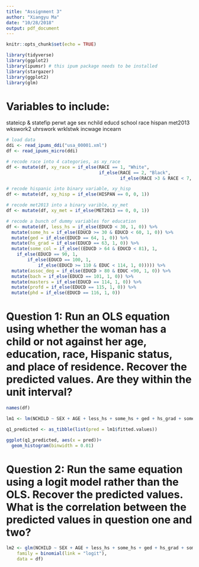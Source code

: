 ```yaml
---
title: "Assignment 3"
author: "Xiangyu Ma"
date: "10/28/2018"
output: pdf_document
---
```


```r
knitr::opts_chunk$set(echo = TRUE)
```


```r
library(tidyverse)
library(ggplot2)
library(ipumsr) # this ipum package needs to be installed
library(stargazer)
library(ggplot2)
library(glm)
```

# Variables to include:

stateicp & statefip
perwt
age
sex
nchild
educd
school
race
hispan
met2013
wkswork2
uhrswork
wrklstwk
incwage
incearn

```r
# load data
ddi <- read_ipums_ddi("usa_00001.xml")
df <- read_ipums_micro(ddi)
```


```r
# recode race into 4 categories, as xy_race
df <- mutate(df, xy_race = if_else(RACE == 1, "White", 
                                   if_else(RACE == 2, "Black",
                                           if_else(RACE >3 & RACE < 7, "Asian", "Other")))) 

# recode hispanic into binary variable, xy_hisp
df <- mutate(df, xy_hisp = if_else(HISPAN == 0, 0, 1))

# recode met2013 into a binary varible, xy_met
df <- mutate(df, xy_met = if_else(MET2013 == 0, 0, 1))

# recode a bunch of dummy variables for education
df <- mutate(df, less_hs = if_else(EDUCD < 30, 1, 0)) %>%
  mutate(some_hs = if_else(EDUCD >= 30 & EDUCD < 60, 1, 0)) %>%
  mutate(ged = if_else(EDUCD == 64, 1, 0)) %>%
  mutate(hs_grad = if_else(EDUCD == 63, 1, 0)) %>%
  mutate(some_col = if_else((EDUCD > 64 & EDUCD < 81), 1, 
    if_else(EDUCD == 90, 1, 
        if_else(EDUCD == 100, 1, 
            if_else(EDUCD >= 110 & EDUC < 114, 1, 0))))) %>%
  mutate(assoc_deg = if_else(EDUCD > 80 & EDUC <90, 1, 0)) %>%
  mutate(bach = if_else(EDUCD == 101, 1, 0)) %>%
  mutate(masters = if_else(EDUCD == 114, 1, 0)) %>%
  mutate(profd = if_else(EDUCD == 115, 1, 0)) %>%
  mutate(phd = if_else(EDUCD == 116, 1, 0))
```

# Question 1: Run an OLS equation using whether the woman has a child or not against her age, education, race, Hispanic status, and place of residence. Recover the predicted values. Are they within the unit interval?
```r
names(df)
```



```r
lm1 <- lm(NCHILD ~ SEX + AGE + less_hs + some_hs + ged + hs_grad + some_col + assoc_deg + bach + masters + profd + phd + xy_race + xy_hisp + MET2013, df)
```

```r
q1_predicted <- as_tibble(list(pred = lm1$fitted.values))
```


```r
ggplot(q1_predicted, aes(x = pred))+
  geom_histogram(binwidth = 0.01)
```

# Question 2: Run the same equation using a logit model rather than the OLS. Recover the predicted values. What is the correlation between the predicted values in question one and two?

```r
lm2 <- glm(NCHILD ~ SEX + AGE + less_hs + some_hs + ged + hs_grad + some_col + assoc_deg + bach + masters + profd + phd + xy_race + xy_hisp + MET2013, 
    family = binomial(link = "logit"),
    data = df)
```








